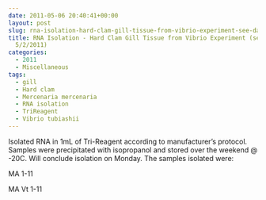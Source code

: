 ```yaml
---
date: 2011-05-06 20:40:41+00:00
layout: post
slug: rna-isolation-hard-clam-gill-tissue-from-vibrio-experiment-see-daves-notebook-522011-2
title: RNA Isolation - Hard Clam Gill Tissue from Vibrio Experiment (see Dave's Notebook
  5/2/2011)
categories:
  - 2011
  - Miscellaneous
tags:
  - gill
  - Hard clam
  - Mercenaria mercenaria
  - RNA isolation
  - TriReagent
  - Vibrio tubiashii
---
```


Isolated RNA in 1mL of Tri-Reagent according to manufacturer's protocol. Samples were precipitated with isopropanol and stored over the weekend @ -20C. Will conclude isolation on Monday. The samples isolated were:

MA 1-11

MA Vt 1-11
